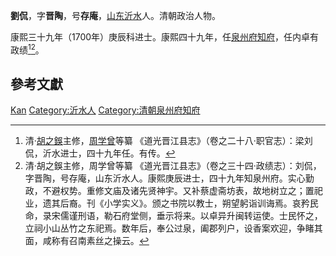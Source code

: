 {{Otheruses|劉侃}}
'''劉侃'''，字'''晋陶'''，号'''存庵'''，[[山东|山东]][[沂水|沂水]]人。清朝政治人物。

康熙三十九年（1700年）庚辰科进士。康熙四十九年，任[[泉州府|泉州府]][[知府|知府]]，任内卓有政绩<ref>清·[[胡之鋘|胡之鋘]]主修，[[周学曾|周学曾]]等纂 《道光晋江县志》（卷之二十八·职官志）：梁刘侃，沂水进士，四十九年任。有传。</ref><ref>清·胡之鋘主修，周学曾等纂 《道光晋江县志》（卷之三十四·政绩志）：刘侃，字晋陶，号存庵，山东沂水人。康熙庚辰进士，四十九年知泉州府。实心勤政，不避权势。重修文庙及诸先贤神宇。又补蔡虚斋坊表，故地树立之；置祀业，遗其后裔。刊《小学实义》。颁之书院以教士，朔望躬诣训诲焉。哀矜民命，录宋儒谨刑语，勒石府堂侧，垂示将来。以卓异升闽转运使。士民怀之，立祠小山丛竹之东祀焉。数年后，奉公过泉，阖郡列户，设香案欢迎，争睹其面，咸称有召南素丝之操云。</ref>。

== 參考文獻 ==
{{reflist}}

{{start box}}
{{s-off}}
{{s-before|[[时腾蛟|时腾蛟]]}}
{{s-title|[[泉州府|泉州府]][[知府|知府]]|[[康熙|康熙]]四十九─五十六年<br />（1710－1717年）}}
{{s-after|王道成}}
{{end box}}
{{清朝人物小作品}}
{{康熙三十九年庚辰科殿試金榜}}

{{Authority control}}

[[Category:刘姓|Kan]]
[[Category:沂水人|Category:沂水人]]
[[Category:清朝泉州府知府|Category:清朝泉州府知府]]